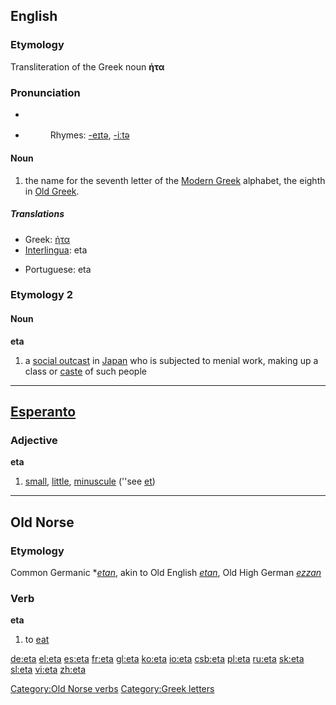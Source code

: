 {{see|ETA}}
{{letter_disp2|zeta|[[image:Greek_uc_eta.png|41px]][[image:Greek_lc_eta.png|28px]] |theta|ήτα|Η|η}}
==English==
===Etymology===
Transliteration of the Greek noun '''ήτα'''

===Pronunciation===
*{{IPA|/ˈbiːtə/}} {{italbrac|mainly UK}}
*{{IPA|/ˈbeɪtə/}} {{italbrac|mainly US}}
*:Rhymes: [[Rhymes:English:-eɪtə|-eɪtə]], [[Rhymes:English:-iːtə|-iːtə]]

====Noun====
{{en-noun}}

# the name for the seventh letter of the [[Modern Greek]] alphabet, the eighth in [[Old Greek]].

=====Translations=====
{{top}}
*Greek: [[ήτα]] {{n}}
*[[Interlingua]]: eta
{{mid}}
*Portuguese: eta {{m}}
{{bottom}}

===Etymology 2===
{{etystub}}

====Noun====
'''eta'''

#a [[social outcast]] in [[Japan]] who is subjected to menial work, making up a class or [[caste]] of such people

----

==[[Esperanto]]==
===Adjective===
'''eta'''

#[[small]], [[little]], [[minuscule]] (''see [[et#Esperanto|et]])

----

==Old Norse==
===Etymology===
Common Germanic *''[[etan]]'', akin to Old English ''[[etan]]'', Old High German ''[[ezzan]]''
===Verb===
'''eta'''

# to [[eat]]

[[Category:Old Norse verbs]]

[[Category:Greek letters]]

[[de:eta]]
[[el:eta]]
[[es:eta]]
[[fr:eta]]
[[gl:eta]]
[[ko:eta]]
[[io:eta]]
[[csb:eta]]
[[pl:eta]]
[[ru:eta]]
[[sk:eta]]
[[sl:eta]]
[[vi:eta]]
[[zh:eta]]